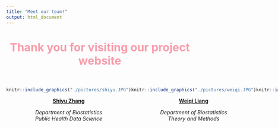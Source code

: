 ```yaml
---
title: "Meet our team!"
output: html_document
---
```


<h1 style="text-align: center; color: #f89cab; font-size: 30px; margin: 40px 0;"> 
Thank you for visiting our project website
</h1>


:::: {style="display: flex; margin-top: 25px"}

::: {.col}

```r
knitr::include_graphics("./pictures/shiyu.JPG")
```

<strong style="text-align: center; display: block; text-align: center;">
[Shiyu Zhang](https://shireen-zsy.github.io/)
</strong>

<em style="text-align: center; display: block; text-align: center;">
Department of Biostatistics<br>
Public Health Data Science
</em>

:::

::: {.col}

```r
knitr::include_graphics("./pictures/weiqi.JPG")
```

<strong style="text-align: center; display: block; text-align: center;">
[Weiqi Liang](https://weiqiliang022.github.io/WL3011/)
</strong>

<em style="text-align: center; display: block; text-align: center;">
Department of Biostatistics<br>
Theory and Methods
</em>

:::

::: {.col}

```r
knitr::include_graphics("./pictures/zhenkun.JPG")
```

<strong style="text-align: center; display: block; text-align: center;">
[Zhenkun Fang](https://zhenkunnfang.github.io/)
</strong>

<em style="text-align: center; display: block; text-align: center;">
Department of Biostatistics<br>
Theory and Methods
</em>

:::

::: {.col}

```r
knitr::include_graphics("./pictures/zeqi.JPG")
```

<strong style="text-align: center; display: block; text-align: center;">
[Zeqi Li](https://joielizeqi.github.io/zl3545.github.io/)
</strong>

<em style="text-align: center; display: block; text-align: center;">
Department of Biostatistics<br>
Pharmaceutical Statistics
</em>


:::

::::

